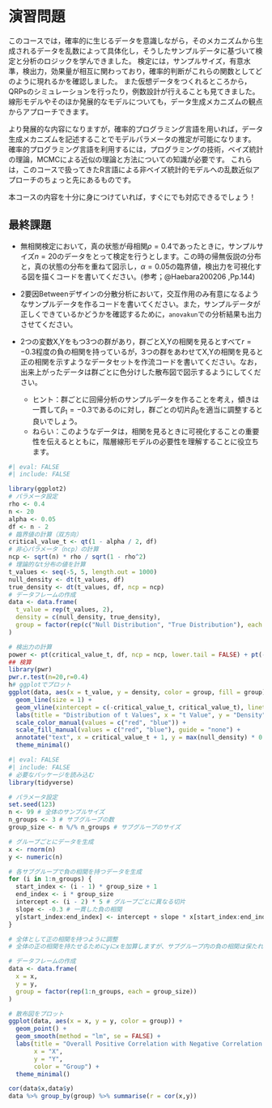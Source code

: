 # 演習問題

このコースでは，確率的に生じるデータを意識しながら，そのメカニズムから生成されるデータを乱数によって具体化し，そうしたサンプルデータに基づいて検定と分析のロジックを学んできました。
検定には，サンプルサイズ，有意水準，検出力，効果量が相互に関わっており，確率的判断がこれらの関数としてどのように現れるかを確認しました。
また仮想データをつくれるところから，QRPsのシミュレーションを行ったり，例数設計が行えることも見てきました。
線形モデルやそのほか発展的なモデルについても，データ生成メカニズムの観点からアプローチできます。

より発展的な内容になりますが，確率的プログラミング言語を用いれば，データ生成メカニズムを記述することでモデルパラメータの推定が可能になります。
確率的プログラミング言語を利用するには，プログラミングの技術，ベイズ統計の理論，MCMCによる近似の理論と方法についての知識が必要です。
これらは，このコースで扱ってきたR言語による非ベイズ統計的モデルへの乱数近似アプローチのちょっと先にあるものです。

本コースの内容を十分に身につけていれば，すぐにでも対応できるでしょう！

## 最終課題

+ 無相関検定において，真の状態が母相関$\rho=0.4$であったときに，サンプルサイズ$n=20$のデータをとって検定を行うとします。この時の帰無仮説の分布と，真の状態の分布を重ねて図示し，$\alpha=0.05$の臨界値，検出力を可視化する図を描くコードを書いてください。(参考；@Haebara200206 ,Pp.144)

+ 2要因Betweenデザインの分散分析において，交互作用のみ有意になるようなサンプルデータを作るコードを書いてください。また，サンプルデータが正しくできているかどうかを確認するために，`anovakun`での分析結果も出力させてください。

+ 2つの変数X,Yをもつ3つの群があり，群ごとX,Yの相関を見るとすべて$r = -0.3$程度の負の相関を持っているが，3つの群をあわせてX,Yの相関を見ると正の相関を示すようなデータセットを作流コードを書いてください。なお，出来上がったデータは群ごとに色分けした散布図で図示するようにしてください。
    + ヒント：群ごとに回帰分析のサンプルデータを作ることを考え，傾きは一貫して$\beta_1=-0.3$であるのに対し，群ごとの切片$\beta_0$を適当に調整すると良いでしょう。
    + ねらい：このようなデータは，相関を見るときに可視化することの重要性を伝えるとともに，階層線形モデルの必要性を理解することに役立ちます。


```r
#| eval: FALSE
#| include: FALSE

library(ggplot2)
# パラメータ設定
rho <- 0.4
n <- 20
alpha <- 0.05
df <- n - 2
# 臨界値の計算（双方向）
critical_value_t <- qt(1 - alpha / 2, df)
# 非心パラメータ（ncp）の計算
ncp <- sqrt(n) * rho / sqrt(1 - rho^2)
# 理論的なt分布の値を計算
t_values <- seq(-5, 5, length.out = 1000)
null_density <- dt(t_values, df)
true_density <- dt(t_values, df, ncp = ncp)
# データフレームの作成
data <- data.frame(
  t_value = rep(t_values, 2),
  density = c(null_density, true_density),
  group = factor(rep(c("Null Distribution", "True Distribution"), each = length(t_values)))
)

# 検出力の計算
power <- pt(critical_value_t, df, ncp = ncp, lower.tail = FALSE) + pt(-critical_value_t, df, ncp = ncp, lower.tail = TRUE)
## 検算
library(pwr)
pwr.r.test(n=20,r=0.4)
h# ggplotでプロット
ggplot(data, aes(x = t_value, y = density, color = group, fill = group)) +
  geom_line(size = 1) +
  geom_vline(xintercept = c(-critical_value_t, critical_value_t), linetype = "dashed", color = "black") +
  labs(title = "Distribution of t Values", x = "t Value", y = "Density") +
  scale_color_manual(values = c("red", "blue")) +
  scale_fill_manual(values = c("red", "blue"), guide = "none") +
  annotate("text", x = critical_value_t + 1, y = max(null_density) * 0.5, label = sprintf("Power = %.2f", power), color = "black") +
  theme_minimal()
```

```r
#| eval: FALSE
#| include: FALSE
# 必要なパッケージを読み込む
library(tidyverse)

# パラメータ設定
set.seed(123)
n <- 99 # 全体のサンプルサイズ
n_groups <- 3 # サブグループの数
group_size <- n %/% n_groups # サブグループのサイズ

# グループごとにデータを生成
x <- rnorm(n)
y <- numeric(n)

# 各サブグループで負の相関を持つデータを生成
for (i in 1:n_groups) {
  start_index <- (i - 1) * group_size + 1
  end_index <- i * group_size
  intercept <- (i - 2) * 5 # グループごとに異なる切片
  slope <- -0.3 # 一貫した負の相関
  y[start_index:end_index] <- intercept + slope * x[start_index:end_index] + rnorm(group_size, sd = 1)
}

# 全体として正の相関を持つように調整
# 全体の正の相関を持たせるためにyにxを加算しますが、サブグループ内の負の相関は保たれます

# データフレームの作成
data <- data.frame(
  x = x,
  y = y,
  group = factor(rep(1:n_groups, each = group_size))
)

# 散布図をプロット
ggplot(data, aes(x = x, y = y, color = group)) +
  geom_point() +
  geom_smooth(method = "lm", se = FALSE) +
  labs(title = "Overall Positive Correlation with Negative Correlation in Subgroups",
       x = "X",
       y = "Y",
       color = "Group") +
  theme_minimal()

cor(data$x,data$y)
data %>% group_by(group) %>% summarise(r = cor(x,y))
```
